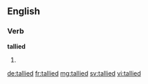 ==English==

===Verb===
'''tallied'''

# {{past of|tally}}

[[de:tallied]]
[[fr:tallied]]
[[mg:tallied]]
[[sv:tallied]]
[[vi:tallied]]